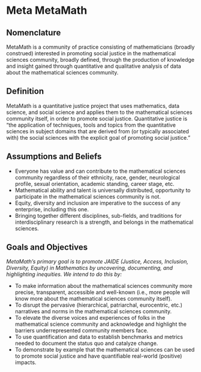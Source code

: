# Meta MetaMath

## Nomenclature
MetaMath is a community of practice consisting of mathematicians (broadly construed) interested in promoting social justice in the mathematical sciences community, broadly defined, through the production of knowledge and insight gained through quantitative and qualitative analysis of data about the mathematical sciences community.

## Definition
MetaMath is a quantitative justice project that uses mathematics, data science, and social science and applies them to the mathematical sciences community itself, in order to promote social justice. Quantitative justice is “the application of techniques, tools and topics from the quantitative sciences in subject domains that are derived from (or typically associated with) the social sciences with the explicit goal of promoting social justice.”

## Assumptions and Beliefs
* Everyone has value and can contribute to the mathematical sciences community regardless of their ethnicity, race, gender, neurological profile, sexual orientation, academic standing, career stage, etc.
* Mathematical ability and talent is universally distributed, opportunity to participate in the mathematical sciences community is not.
* Equity, diversity and inclusion are imperative to the success of any enterprise, including this one.
* Bringing together different disciplines, sub-fields, and traditions for interdisciplinary research is a strength, and belongs in the mathematical sciences.

## Goals and Objectives
_MetaMath’s primary goal is to promote JAIDE (Justice, Access, Inclusion, Diversity, Equity) in Mathematics by uncovering, documenting, and highlighting inequities. We intend to do this by:_

* To make information about the mathematical sciences community more precise, transparent, accessible and well-known (i.e., more people will know more about the mathematical sciences community itself). 
* To disrupt the pervasive (hierarchical, patriarchal, eurocentric, etc.) narratives and norms in the mathematical sciences community.
* To elevate the diverse voices and experiences of folks in the mathematical science community and acknowledge and highlight the barriers underrepresented community members face.
* To use quantification and data to establish benchmarks and metrics needed to document the status quo and catalyze change.
* To demonstrate by example that the mathematical sciences can be used to promote social justice and have quantifiable real-world (positive) impacts.
